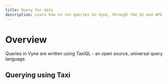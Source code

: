 ```yaml
---
title: Query for data
description: Learn how to run queries in Vyne, through the UI and API
---
```


# Overview
Queries in Vyne are written using TaxiQL - an open source, universal query language.



## Querying using Taxi
